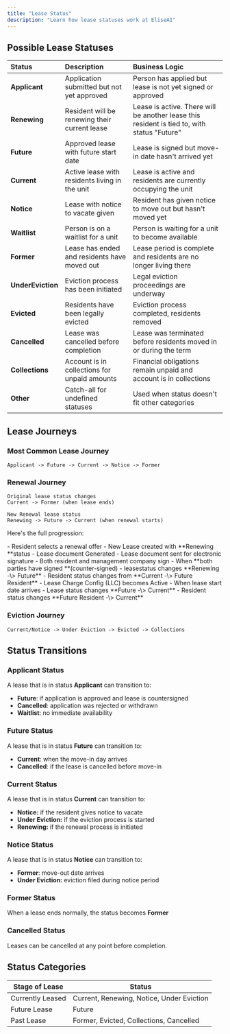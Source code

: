```yaml
---
title: "Lease Status"
description: "Learn how lease statuses work at EliseAI"
---
```


## **Possible Lease Statuses**

| Status            | Description                                    | Business Logic                                                                              |
| :---------------- | :--------------------------------------------- | :------------------------------------------------------------------------------------------ |
| **Applicant**     | Application submitted but not yet approved     | Person has applied but lease is not yet signed or approved                                  |
| **Renewing**      | Resident will be renewing their current lease  | Lease is active. There will be another lease this resident is tied to, with status "Future" |
| **Future**        | Approved lease with future start date          | Lease is signed but move-in date hasn't arrived yet                                         |
| **Current**       | Active lease with residents living in the unit | Lease is active and residents are currently occupying the unit                              |
| **Notice**        | Lease with notice to vacate given              | Resident has given notice to move out but hasn't moved yet                                  |
| **Waitlist**      | Person is on a waitlist for a unit             | Person is waiting for a unit to become available                                            |
| **Former**        | Lease has ended and residents have moved out   | Lease period is complete and residents are no longer living there                           |
| **UnderEviction** | Eviction process has been initiated            | Legal eviction proceedings are underway                                                     |
| **Evicted**       | Residents have been legally evicted            | Eviction process completed, residents removed                                               |
| **Cancelled**     | Lease was cancelled before completion          | Lease was terminated before residents moved in or during the term                           |
| **Collections**   | Account is in collections for unpaid amounts   | Financial obligations remain unpaid and account is in collections                           |
| **Other**         | Catch-all for undefined statuses               | Used when status doesn't fit other categories                                               |

## Lease Journeys

### Most Common Lease Journey

```
Applicant -> Future -> Current -> Notice -> Former
```

### Renewal Journey

```
Original lease status changes
Current -> Former (when lease ends)

New Renewal lease status
Renewing -> Future -> Current (when renewal starts)
```

Here's the full progression: 

<Steps>
  <Step title="Step 1: Offer Selection">
    - Resident selects a renewal offer
    - New Lease created with **Renewing **status
    - Lease document Generated
  </Step>
  <Step title="Step 2: E-Signature Process">
    - Lease document sent for electronic signature
    - Both resident and management company sign
  </Step>
  <Step title="Step 3: Counter-Signing Complete">
    - When **both parties have signed **(counter-signed)
    - leasestatus changes **Renewing -\> Future**
    - Resident status changes from **Current -\> Future Resident**
    - Lease Charge Config (LLC) becomes Active
  </Step>
  <Step title="Step 4: Lease Start">
    - When lease start date arrives
    - Lease status changes **Future -\> Current**
    - Resident status changes **Future Resident -\> Current**
  </Step>
</Steps>

### Eviction Journey

```
Current/Notice -> Under Eviction -> Evicted -> Collections
```

## Status Transitions

### Applicant Status

A lease that is in status **Applicant** can transition to:

- **Future**: if application is approved and lease is countersigned
- **Cancelled**: application was rejected or withdrawn
- **Waitlist**: no immediate availability

### Future Status

A lease that is in status **Future** can transition to:

- **Current**: when the move-in day arrives
- **Cancelled**: if the lease is cancelled before move-in

### Current Status

A lease that is in status **Current** can transition to:

- **Notice:** if the resident gives notice to vacate
- **Under Eviction:** if the eviction process is started
- **Renewing:** if the renewal process is initiated

### Notice Status

A lease that is in status **Notice** can transition to:

- **Former**: move-out date arrives
- **Under Eviction:** eviction filed during notice period

### Former Status

When a lease ends normally, the status becomes **Former**

### Cancelled Status

Leases can be cancelled at any point before completion.

## Status Categories

| **Stage of Lease** | **Status**                                |
| ------------------ | ----------------------------------------- |
| Currently Leased   | Current, Renewing, Notice, Under Eviction |
| Future Lease       | Future                                    |
| Past Lease         | Former, Evicted, Collections, Cancelled   |